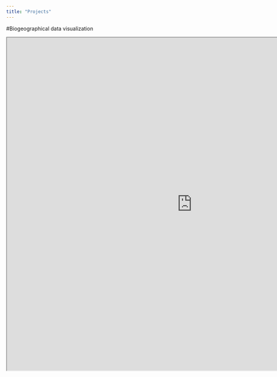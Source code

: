 ```yaml
---
title: "Projects"
---
```


#Biogeographical data visualization

<iframe src="https://public.tableau.com/views/Biogeography_dashboard1/Dashboard1?:showVizHome=no&:embed=true&:toolbar=no" width="1000" height="900"><param name="filter" value=":original_view=yes"/></iframe>
